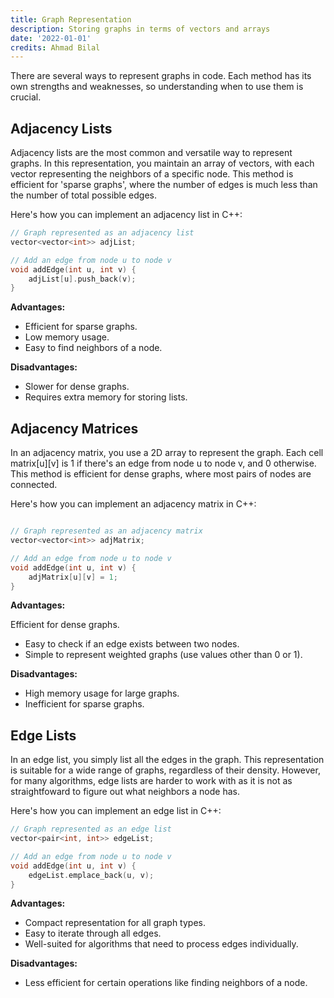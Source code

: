 ```yaml
---
title: Graph Representation
description: Storing graphs in terms of vectors and arrays
date: '2022-01-01'
credits: Ahmad Bilal
---
```


There are several ways to represent graphs in code. Each method has its own strengths and weaknesses, so understanding when to use them is crucial.

## Adjacency Lists
Adjacency lists are the most common and versatile way to represent graphs. In this representation, you maintain an array of vectors, with each vector representing the neighbors of a specific node. This method is efficient for 'sparse graphs', where the number of edges is much less than the number of total possible edges. 

Here's how you can implement an adjacency list in C++:

```cpp
// Graph represented as an adjacency list
vector<vector<int>> adjList;

// Add an edge from node u to node v
void addEdge(int u, int v) {
    adjList[u].push_back(v);
}
```
**Advantages:**

- Efficient for sparse graphs.
- Low memory usage.
- Easy to find neighbors of a node.

**Disadvantages:**

- Slower for dense graphs.
- Requires extra memory for storing lists.


## Adjacency Matrices
In an adjacency matrix, you use a 2D array to represent the graph. Each cell matrix[u][v] is 1 if there's an edge from node u to node v, and 0 otherwise. This method is efficient for dense graphs, where most pairs of nodes are connected.

Here's how you can implement an adjacency matrix in C++:

```cpp

// Graph represented as an adjacency matrix
vector<vector<int>> adjMatrix;

// Add an edge from node u to node v
void addEdge(int u, int v) {
    adjMatrix[u][v] = 1;
}
```

**Advantages:**

Efficient for dense graphs.
- Easy to check if an edge exists between two nodes.
- Simple to represent weighted graphs (use values other than 0 or 1).

**Disadvantages:**
- High memory usage for large graphs.
- Inefficient for sparse graphs.

## Edge Lists
In an edge list, you simply list all the edges in the graph. This representation is suitable for a wide range of graphs, regardless of their density. However, for many algorithms, edge lists are harder to work with as it is not as straightfoward to figure out what neighbors a node has.

Here's how you can implement an edge list in C++:

```cpp
// Graph represented as an edge list
vector<pair<int, int>> edgeList;

// Add an edge from node u to node v
void addEdge(int u, int v) {
    edgeList.emplace_back(u, v);
}
```

**Advantages:**

- Compact representation for all graph types.
- Easy to iterate through all edges.
- Well-suited for algorithms that need to process edges individually.

**Disadvantages:**
- Less efficient for certain operations like finding neighbors of a node.

